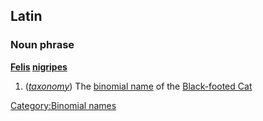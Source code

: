 ==Latin==
===Noun phrase===
'''[[Felis]] [[nigripes]]''' 

#(''[[taxonomy]]'') The [[binomial name]] of the [[Black-footed Cat]]
[[Category:Binomial names]]